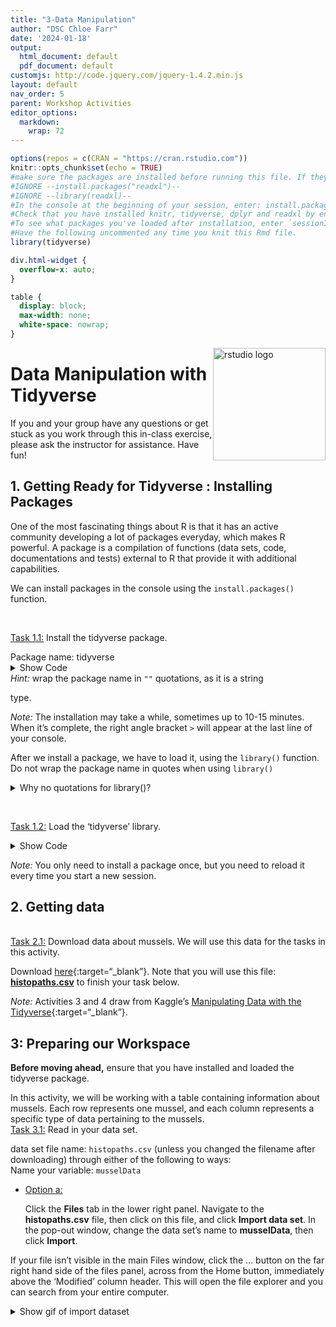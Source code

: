 ```yaml
---
title: "3-Data Manipulation"
author: "DSC Chloe Farr"
date: '2024-01-18'
output:
  html_document: default
  pdf_document: default
customjs: http://code.jquery.com/jquery-1.4.2.min.js
layout: default
nav_order: 5
parent: Workshop Activities
editor_options: 
  markdown: 
    wrap: 72
---
```


```r
options(repos = c(CRAN = "https://cran.rstudio.com"))
knitr::opts_chunk$set(echo = TRUE)
#make sure the packages are installed before running this file. If they aren't, you can run these commented install.packages() commands in the console. DO NOT UNCOMMENT THESE IN THIS DOCUMENT.
#IGNORE --install.packages("readxl")--
#IGNORE --library(readxl)--
#In the console at the beginning of your session, enter: install.packages("tidyverse", dependencies = TRUE)
#Check that you have installed knitr, tidyverse, dplyr and readxl by entering the `find.package("package_name")` in the console at the beginning of the session. 
#To see what packages you've loaded after installation, enter `sessionInfo()` in your console. each of knitr, tidyverse, dplyr and readxl should be listed in the output.
#Have the following uncommented any time you knit this Rmd file.
library(tidyverse)
```

```css
div.html-widget {
  overflow-x: auto;
}

table {
  display: block;
  max-width: none;
  white-space: nowrap;
}
```

<img src="images/tidyverse-01.png" alt="rstudio logo" style="float:right;width:180px;"/>

# Data Manipulation with Tidyverse

If you and your group have any questions or get stuck as you work
through this in-class exercise, please ask the instructor for
assistance. Have fun!

## 1. Getting Ready for Tidyverse : Installing Packages

One of the most fascinating things about R is that it has an active
community developing a lot of packages everyday, which makes R powerful.
A package is a compilation of functions (data sets, code, documentations
and tests) external to R that provide it with additional capabilities.

We can install packages in the console using the `install.packages()`
function.

<br>

[Task 1.1:]{.underline} Install the tidyverse package.

| Package name: tidyverse

<details>
<summary>Show Code</summary>
```r
install.packages("tidyverse") #then, as always, type 'enter' or 'return' to submit the command for execution
```
</details>
| *Hint:* wrap the package name in `""` quotations, as it is a string
type.

*Note:* The installation may take a while, sometimes up to 10-15
minutes. When it's complete, the right angle bracket `>` will appear at
the last line of your console.

After we install a package, we have to load it, using the `library()`
function. Do not wrap the package name in quotes when using `library()`

<details>

<summary>Why no quotations for library()?</summary>

When you install a package in R using **`install.packages()`**, the
package name must be a character string, hence the quotes. This is
because **`install.packages()`** is a function that takes a character
vector as its argument, representing the names of the packages to be
installed.

However, when you load a package using **`library()`** or
**`require()`**, you're not passing a character string; instead, you're
using a non-evaluated expression that refers to the package name. Here,
the package name is an object of mode "name" which **`library()`**
interprets as the name of a package to load.

In summary, the quotes are needed for **`install.packages()`** because
it expects a character string, while **`library()`** is designed to take
an unquoted name that it interprets as a package name.

</details>

<br>

[Task 1.2:]{.underline} Load the 'tidyverse' library.

<details>

<summary>Show Code</summary>

```r
library(tidyverse)
```

</details>

*Note:* You only need to install a package once, but you need to reload
it every time you start a new session.

## 2. Getting data
<br>
[Task 2.1:]{.underline} Download data about mussels. We will use this
data for the tasks in this activity.

Download [here](http://bit.ly/2wfjTx3){:target="\_blank"}. Note that you
will use this file: [**histopaths.csv**](docs/histopaths.csv) to finish
your task below.

*Note:* Activities 3 and 4 draw from Kaggle's [Manipulating Data with
the
Tidyverse](https://www.kaggle.com/code/rtatman/manipulating-data-with-the-tidyverse/notebook){:target="\_blank"}.

## 3: Preparing our Workspace

**Before moving ahead,** ensure that you have installed and loaded the
tidyverse package.

In this activity, we will be working with a table containing information
about mussels. Each row represents one mussel, and each column
represents a specific type of data pertaining to the mussels.
<br>
[Task 3.1:]{.underline} Read in your data set.

| data set file name: `histopaths.csv` (unless you changed the filename after downloading) through either of the following to ways:
| Name your variable: `musselData`

-   [Option a:]{.underline}

    Click the **Files** tab in the lower right panel. Navigate to the
    **histopaths.csv** file, then click on this file, and click **Import
    data set**. In the pop-out window, change the data set’s name to
    **musselData**, then click **Import**.

If your file isn't visible in the main Files window, click the ...
button on the far right hand side of the files panel, across from the
Home button, immediately above the ‘Modified’ column header. This will
open the file explorer and you can search from your entire computer.


<details><summary>Show gif of import dataset</summary>
![](images/tidyverse-02.gif)
</summary>


-   [Option b:]{.underline}

    Load your data in via the console using the `read.csv()` function.

    -   The parameter this function takes is the filepath to your data,
        followed by the file name.
        -   i.e. *[your/file/path/filename.extension]*

<details>

<summary>Show Code</summary>
```r
#if your file cannot be found, enter `getwd()` into your console and it will tell you the file path you should most likely use. If you cannot find the file, use Option a.
musselData <- read.csv("Desktop/histopaths.csv")
```

```r
musselData <- read.csv("/Users/chloe/Documents/UVic/DSC/DSC Workshops- My Assignments/R Studio/histopaths.csv")
```
</details>

For larger data sets, it's better to preview than view our data. This
data set has quite a few columns and rows! Let's take a look at the first
few rows and get the dimensions (number of rows and columns) of the
data set.

We can preview the data set using the `head()` function. This will
display the first number of rows. 
| Parameters 
| - data set name 
| - number of rows to display

<br>

[Task 3.2:]{.underline} Look at the first 5 rows of our mussel data.

*Hint:* `head(*dataSetName*, *numberOfRows*)`

<details>

<summary>Show code</summary>

```r
# name of data set name: "musselData"
# number of rows to display: 5
head(musselData, 5)
```

</details>

<br>

The following will be the output (only showing 5 columns for display
purposes. Your output will be much longer!):

```r
head(musselData[,1:4], n=5)
```

Now, we've imported our data and previewed the first 10 rows of our
mussel data, but how big is it?

We can find out the dimensions (rows and columns) using the `dim()`
function. 
| Parameter 
|     - data set name

<br> [Task 3.3:]{.underline}

Get the dimensions of the mussel dataset.

<details>

<summary>Show code</summary>

```r
## name of data set name: "musselData"
dim(musselData)
```

</details>

## 4. Introducing Piping

`%>%` This symbol is known as a "pipe," and it's used for feeding the
result of one function directly into the next function. 
- E.g., To sort the column names alphabetically, you could either enter two
separate commands, creating two data objects, or utilize piping to
create one data object for your target object. 

In pipes, you can choose to have a newline (shift+enter on a mac) after the %\>% symbol or leave it all on one line.
<br>
### 4.1 Before Piping

Piping allows us to perform multiple functions at once to achieve a
single result. So far, we have looked at commands that perform single
operations. 

- Create a variable whose value is a single word
| (`y <- "word"`) 
- Create a variable whose value by mathematical expression 
| (`x <- 1-2`) 
- viewing the dimentions of a data set
| (`dim(musselData)`)

What if we want to get a list of column names in our data set, AND sort
it alphabetically? 
- There are 2 ways that we can do this without the
tidyverse package based on what we've already learned.

To get a list of our column names (in this case, resulting in a vector,
because all of the column names are characters), we can use the
`names()` function.

We can sort vectors into ascending and descending order (low to high or
high to low) using the `sort()` function. First, let's look at each of
these functions on their own.

<br>
[Task 4.1.1:]{.underline} Create an object containing the list of column
names from our mussel data. \| Name this object 'musselDataColumnNames'

<details>

<summary>Show code</summary>

```r
musselDataColumnNames <- names(musselData)
```

</details>

<br>

[Task 4.1.2:]{.underline} Create an object containing the list of column
names from our mussel data that is sorted alphabetically. 
| Name this
object 'alphsMusselDataColumnNames'

<details>

<summary>Show code</summary>

```r
alphaMusselDataColumnNames <- sort(musselDataColumnNames)
```

</details>

| *Hint:* You already created the vector containing the list of column
names from our mussel data! <br>

In Tasks 4.1.1 and 4.1.2, we ran two commands resulting in two separate
variables containing the column names: 
- `musselDataColumnNames`: Ordered as they would be if the file were opened in excel 
- `alphaMusselDataColumnNames`: Ordered alphabetically (sorted)

However, if we don't care about the list of column names *unless* they
are sorted alphabetically, we can achieve that using only 1 command,
creating only 1 variable with "nesting". 
- Even though we can delete variables we won't use later using the `rm()` function, using single commands keeps our environment tidier.

**Definition - Nesting:** Use one function as a parameter of another function. 
- e.g., `function1(function2(parameter))`

[Task 4.1.3:]{.underline} In this task, use nesting to create 1 variable
containing a sorted vector of the column names. 
| Name this variable: `alphabeticalColumnNames`

<details>

<summary>Show code</summary>

```r
#names(musselData) creates a vector object of the column names from our mussel data
# sort() Orders the items in the mussel data column names alphabetically
alphabeticalColumnNames <- sort(names(musselData))
```

</details>

| *Hint*: the parameter of `names()` is the `sort()` function. <br>

As you might imagine, nesting could result in very long commands that
would be hard to interpret. There is a cleaner way to do this than
nesting: Piping! ---

### 4.2 Piping

To pipe a command instead of nesting, we will enter the commands
sequentially, separated by the pipe symbol `%>%`.

| Creating a new variable with 2 criteria: newVariable \<- criteria1() %\>% criteria2() %\>% criteria3()
| Previewing our data with 2 criteria: criteria1() %\>% criteria2() %\>% criteria3()
| e.g. If we want to only see the first few column names (not ordered alphabetically), we can do this by 1. names(data set) %\>% head(numberColumns)

<br> [Task 4.2.1:]{.underline} In this task, use piping to create 1
variable containing the first 5 column names. 
| Do not use objects you
have created so far, except `musselData` 
| Name this variable:
`musselDataNamesPeek`

<details>

<summary>Show code</summary>

```r
# 'musselDataNamesPeek <-' creates a new variable
# 'names(musselData)' retrieves the column names from our mussel data as a vector
# The pipe '%>%' passes the names vector to the 'head()' function
# 'head(5)' then extracts the first five elements of this vector
# The result is a 5-item vector of column names assigned to 'musselDataNamesPeek'
musselDataNamesPeek <- names(musselData) %>% head(5)

#remember, you can view the value assigned to a variable by entering just that variable name
musselDataNamesPeek
```

</details>

| *Hint*: the parameter of `names()` is the `head()` function. <br>

If you want to simply view what the first five column names are, but
don't need to reference them later, you don't need to create a new
variable

<details>

<summary>Show code for previewing with piping</summary>

```r
names(musselData) %>% head(5)
```

</details>

------------------------------------------------------------------------

Now, we may want to add more contitions to our commands, like 
- Previewing only the column names that begin with `cestode` - Previewing only the mussels from Tampa Bay - stored in the `general_location` column (vector) 
- Previewing only the mussels that have spawned 
- stored in the `gonadal_index_description` column (vector) 
- Previewing only the mussels from Tampa that haven't spawned

To do this, we need to look at Operators.

| **Definition - "Operators":** Special symbols or keywords used to perform operations on arguments, with logical operators specifically designed for connecting or modifying boolean (true/false) logic statements.
|  **Operators**
| - Logical operators
|     - means "less than"
|     - = means "less than or equal to"
|     - \> means "greater than"
|     - \>= means "greater than or equal to"
|     - == means "exactly equal to"
|     - != means "not equal to"
| 
| - Connecting logical statements:
|     - x \| y means "x or y"
|     - x & y means "x and y"

------------------------------------------------------------------------


Before we start working with our data, we need to make sure it is CLEAN!
This means that every cell has a value (not NA).

For our purposes, we will make a new variable `cleanMusselData`
containing the first 10 rows, and only the columns that have data in
every cell. You can learn more about cleaning data in other
workshops....

Copy and paste the following into your console and execute ('enter' or
'return' key):

```r
cleanMusselData <- musselData %>% head(10) %>% select_if(~ any(!is.na(.)))
```

Then, check that there is still data! We can use the `dim()` function to
check.

```r
#If you don't get the output [10 60], or more importantly, if your output is `0 0`, consult with the instructor.
cleanMusselData %>% dim()
```

Now we can start working with the data of our mussels using the
`cleanMusselData` object. 

### 4.3 Selecting specific columns

The commands in this section (4.3) will not create data objects as we
won't be using them later on. End each command in this section with
`%>% head(5)`, otherwise you will be displaying a LOT of data. This will
make things easier for you. ---

To get a specific column, use piping and the `select()` function on your
data set. 
- The parmeter is the name of the column you want to access.

<br> [Task 4.3.1:]{.underline} Preview the values in the coastal
ecological area column 
| Column name: `coastal_ecological_area`

<details>
<summary>Show code</summary>
```r
#data set %>% select the column titled `coastal_ecological_area` and view the first 5 items.
cleanMusselData %>% select(dermo) %>% head(5)
```
</details>
| *Hint:* Begin with the name of the data set, followed by your select
function passing in the column name as the parameter.

To select all of the columns from our data set that do *not* start with
specific text, we do the inverse, again using the `select()`
function, but with a `-` before the string we want to
exclude.

<br>
[Task 4.3.2:]{.underline}

Select all the columns from your mussel data that do *not* start with
"abnormality"

<details>
<summary>Show code</summary>
```r
cleanMusselData %>% select(-abnormality) %>% head(5)
```
</details>
<br>


We can also select a set of columns, for example those whose names begin with a common string of characters. 
This will return a subset of our table, not necessarily a single vector

Here's how it's done:
- Use piping on your cleanMusselData 
  - `cleanMusselData %>%`
- Use the `select()` function to select the columns
- Use the `starts_with()` function as the parameter for `select()` to note that you're selecting all columns that start with a specific name, rather one column that is exactly equal or not equal to a specific value
- The parameter for `starts_with()` is the value of the beginning of all columns you want to select. 
<br>

In our dataset, there are multiple columns that begin with "digestive". Use that as the criteria for `starts_with()`.


```r
#selecting all columns (and their values) from and cleanMusselData whose names begin with "digestive"
cleanMusselData %>% select(starts_with("digestive")) %>% head(5)
```

<br>

[Task 4.3.3:]{.underline} Select all the columns from our cleaned mussel data that start with "dermo" using the `starts_with()` function.

<details>
<summary>Show code</summary>
```r
#selecting all columns (and their values) from and cleanMusselData whose names begin with "dermo"
cleanMusselData %>% select(starts_with("dermo")) %>% head(5)
```
</details>



### 4.4 Selecting specific rows

*Note:* Selecting specific rows is also known as "filtering," and uses
the `filter()` function.

While we may only want to handle some information about all of the item
in our data set, we may in turn want to select some items in our data set
fulfilling certain criteria. E.g. if you have a data set of names, you
might want to select all names that begin with ‘A’.

To select items (rows, *not* columns), we use the <code>filter()</code>
function.

<br>
[Task 4.4.1:]{.underline}

Filter all the rows from your mussel data where `abnormality` is greater than
3.


<details>
<summary>Show code</summary>
```r
cleanMusselData %>% filter(abnormality > 3)
```
</details>
| *Hint:* `>` is the ‘greater than’ operator.

<br>
[Task 4.4.2:]{.underline}

Filter all the rows from your mussel data where `coastal_ecological_area` is
"Lake Michigan".

<details>
<summary>Show code</summary>
```r
cleanMusselData %>% filter(coastal_ecological_area == "Lake Michigan")
```
</details>
| *Hint:* `==` is used for "equal to"

<br>
[Task 4.4.3:]{.underline} Filter all the rows from musselData where `sex` is "Female" and
`specific_location` is "Tutka Bay".

<details>
<summary>Show code</summary>
```r
cleanMusselData %>% filter(sex == "Female" & specific_location == "Tutka Bay")
```
</details>
| *Hint:* `&` is used for "and", in cases where you want to manage multiple cases like filtering my two variables (values of the `sex` and `specific_location` columns).
<br>


### 4.5  Creating new variables with mutate

"Mutation" involves creating or altering columns in a data frame, typically using the `mutate()` function for adding new variables or modifying existing ones.

To add a value to our dataset, we will:
- Assign the mutation (modification) to an existing variable. 
  - `existing_variable_name <-`
- Identify the existing variable name of the object you want to mutate
  - `cleanMusselData`
- Use a pipe to identify the action being performed on our existing variable
  - `%>%`
- Identify that the action being performed on the existing variable is the mutation, using the `mutation()` function
  - `mutate()`
- Pass the condition in as the paremeter for the `mutate` function
  - If we want to add a variable (column), begin the parameter with `new_column_name = ` where the `=` means that the values assigned to each item in that column is equal to the following condition
  - Say we want to add a column that has a true/false variable for whether the abnormality is NOT described as a normal gonad.
    - The condition will be `abnormality_description != "Normal Gonad"`, where == is "left value is equal to the right value"
    
In this case, the entire function ends up being
```r
cleanMusselData <- cleanMusselData %>% mutate(normal_gonad = (abnormality_description == "Normal Gonad"))

#We can then summarize our new variable values (i.e., the number or True values and number of False values in the new 'normal_gonad' column)
#request a summary of the values in the table $ column name
summary(cleanMusselData$normal_gonad)
```
  

  
We will now be using piping to create new variables in our dataset with modified and additional information (i.e., new columns). Here we again begin the command with the name of our new variable followed by the assignment operator `<-`. 


<br>
[Task 4.5.1:]{.underline} Add a new boolean (true/false) variable (column) to the dataset that says whether a mussel's abnormality is greater than 0.
- Name the variable: `abnormal_mussels`
- The column name for weight is called `abnormality`
- The value will be TRUE if the abnormality value is over (`>`) 0.


<details><summary>Show code</summary>
```r
cleanMusselData <- cleanMusselData %>% mutate(abnormal = (abnormality > 0))
cleanMusselData
```
</details>
| *Hint:* `wet_weight > 10`

> **HERE** 
<br>
[Task 4.5.2:]{.underline} Add a new variable parasites that is TRUE if a mussel has more than 1 `unidentified_organism` in it and a `wet_weight` of less than `0.5` oz.

<details><summary>Show code</summary>
```r
```
</details>
| *Hint:* `logicalStatement & logicalStatement`

<br>

### 4.6 Sorting data with arrange

The `arrange()` function enables you to order your data frame according to the values of a specific variable. This is particularly handy for swiftly identifying which measurements recorded the highest or lowest values.

When using `arrange()`, you specify the column name that you wish to organize by. In this case, it will arrange the data based on the combined count of men and women (a new variable that we recently formulated using `mutate()`).

<br>
[Task 4.6.1:]{.underline} Sort the musselData data frame so that the longest mussels are first.


<details><summary>Show code</summary>
```r
cleanMusselData %>% filter(sex == "Male" & state_name == "Mississippi")
```
</details>
| *Hint:* <code>variable `length`</code>


### 4.7 Summarizing variables with summarize


<br>
[Task 4.7.1:]{.underline} Use the `summary()` function to create a single data frame with the mean and median length.


<details><summary>Show code</summary>
```r
#musselDataSummary <- summarize('cleanMusselData')
```
</details>
| *Hint:* Both spellings, `summarize` or `summarise`, will work.


### 4.8 Analyzing groups with group_by

[Task 4.8.1:]{.underline} Group by `state_name` and summarize the length of mussels by `state`.


[Task 4.8.2:</ins> Summarize length by `coastal_ecological_area`.

<details><summary>Show code</summary>
```r
cleanMusselData %>% filter(sex == "Male" & state_name == "Mississippi")
```
</details>

<script>  

    function toggle(input) {
        var x = document.getElementById(input);
        if (x.style.display === "none") {
            x.style.display = "block";
        } else {
            x.style.display = "none";
        }
    }
</script>

[NEXT STEP: Data Visualization with ggplot2](ggplot2-data.html){: .btn .btn-blue }